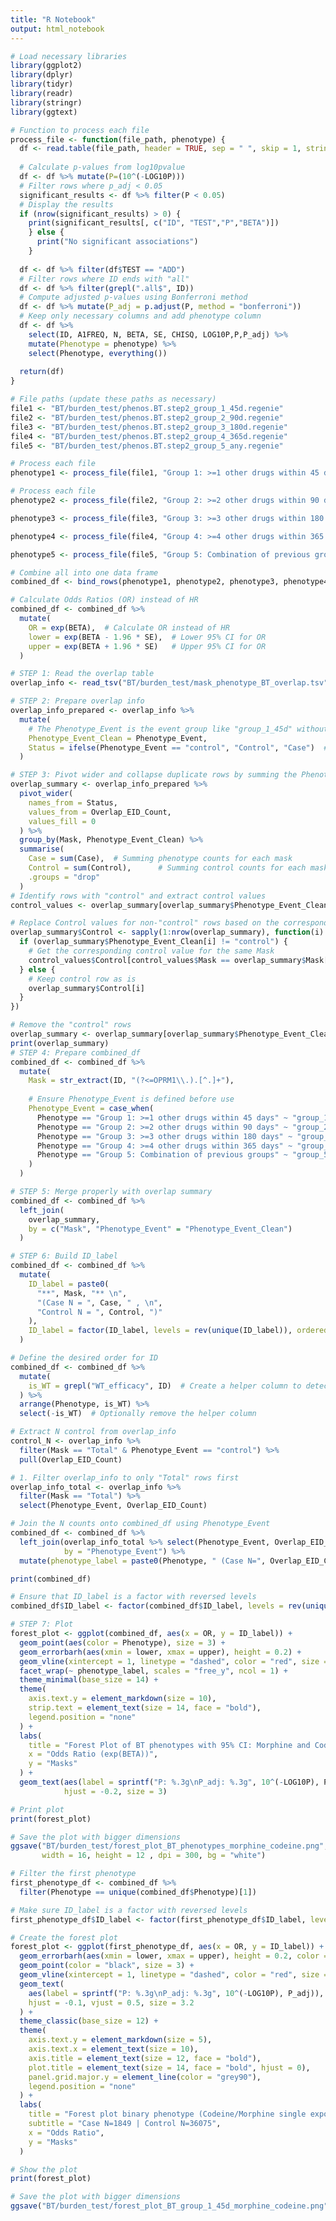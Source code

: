```yaml
---
title: "R Notebook"
output: html_notebook
---
```



```r
# Load necessary libraries
library(ggplot2)
library(dplyr)
library(tidyr)
library(readr)
library(stringr)
library(ggtext)

```


```r
# Function to process each file
process_file <- function(file_path, phenotype) {
  df <- read.table(file_path, header = TRUE, sep = " ", skip = 1, stringsAsFactors = FALSE)
  
  # Calculate p-values from log10pvalue
  df <- df %>% mutate(P=(10^(-LOG10P)))
  # Filter rows where p_adj < 0.05
  significant_results <- df %>% filter(P < 0.05)
  # Display the results
  if (nrow(significant_results) > 0) {
    print(significant_results[, c("ID", "TEST","P","BETA")])
    } else {
      print("No significant associations")
    }
  
  df <- df %>% filter(df$TEST == "ADD")
  # Filter rows where ID ends with "all"
  df <- df %>% filter(grepl(".all$", ID))
  # Compute adjusted p-values using Bonferroni method
  df <- df %>% mutate(P_adj = p.adjust(P, method = "bonferroni"))
  # Keep only necessary columns and add phenotype column
  df <- df %>% 
    select(ID, A1FREQ, N, BETA, SE, CHISQ, LOG10P,P,P_adj) %>% 
    mutate(Phenotype = phenotype) %>% 
    select(Phenotype, everything())
  
  return(df)
}

# File paths (update these paths as necessary)
file1 <- "BT/burden_test/phenos.BT.step2_group_1_45d.regenie"
file2 <- "BT/burden_test/phenos.BT.step2_group_2_90d.regenie"
file3 <- "BT/burden_test/phenos.BT.step2_group_3_180d.regenie"
file4 <- "BT/burden_test/phenos.BT.step2_group_4_365d.regenie"
file5 <- "BT/burden_test/phenos.BT.step2_group_5_any.regenie"
```


```r
# Process each file
phenotype1 <- process_file(file1, "Group 1: >=1 other drugs within 45 days")
```

```r
# Process each file
phenotype2 <- process_file(file2, "Group 2: >=2 other drugs within 90 days")
```


```r
phenotype3 <- process_file(file3, "Group 3: >=3 other drugs within 180 days")
```


```r
phenotype4 <- process_file(file4, "Group 4: >=4 other drugs within 365 days")
```


```r
phenotype5 <- process_file(file5, "Group 5: Combination of previous groups")
```


```r
# Combine all into one data frame
combined_df <- bind_rows(phenotype1, phenotype2, phenotype3, phenotype4, phenotype5)

# Calculate Odds Ratios (OR) instead of HR
combined_df <- combined_df %>%
  mutate(
    OR = exp(BETA),  # Calculate OR instead of HR
    lower = exp(BETA - 1.96 * SE),  # Lower 95% CI for OR
    upper = exp(BETA + 1.96 * SE)   # Upper 95% CI for OR
  )

# STEP 1: Read the overlap table
overlap_info <- read_tsv("BT/burden_test/mask_phenotype_BT_overlap.tsv", show_col_types = FALSE)

# STEP 2: Prepare overlap info
overlap_info_prepared <- overlap_info %>%
  mutate(
    # The Phenotype_Event is the event group like "group_1_45d" without suffixes
    Phenotype_Event_Clean = Phenotype_Event,
    Status = ifelse(Phenotype_Event == "control", "Control", "Case")  # "Control" vs "Case" status
  )

# STEP 3: Pivot wider and collapse duplicate rows by summing the Phenotype and Control columns
overlap_summary <- overlap_info_prepared %>%
  pivot_wider(
    names_from = Status,
    values_from = Overlap_EID_Count,
    values_fill = 0
  ) %>%
  group_by(Mask, Phenotype_Event_Clean) %>%
  summarise(
    Case = sum(Case),  # Summing phenotype counts for each mask
    Control = sum(Control),      # Summing control counts for each mask
    .groups = "drop"
  )
# Identify rows with "control" and extract control values
control_values <- overlap_summary[overlap_summary$Phenotype_Event_Clean == "control", ]

# Replace Control values for non-"control" rows based on the corresponding Mask
overlap_summary$Control <- sapply(1:nrow(overlap_summary), function(i) {
  if (overlap_summary$Phenotype_Event_Clean[i] != "control") {
    # Get the corresponding control value for the same Mask
    control_values$Control[control_values$Mask == overlap_summary$Mask[i]]
  } else {
    # Keep control row as is
    overlap_summary$Control[i]
  }
})

# Remove the "control" rows
overlap_summary <- overlap_summary[overlap_summary$Phenotype_Event_Clean != "control", ]
print(overlap_summary)
# STEP 4: Prepare combined_df
combined_df <- combined_df %>%
  mutate(
    Mask = str_extract(ID, "(?<=OPRM1\\.).[^.]+"),
    
    # Ensure Phenotype_Event is defined before use
    Phenotype_Event = case_when(
      Phenotype == "Group 1: >=1 other drugs within 45 days" ~ "group_1_45d",
      Phenotype == "Group 2: >=2 other drugs within 90 days" ~ "group_2_90d",
      Phenotype == "Group 3: >=3 other drugs within 180 days" ~ "group_3_180d",
      Phenotype == "Group 4: >=4 other drugs within 365 days" ~ "group_4_365d",
      Phenotype == "Group 5: Combination of previous groups" ~ "group_5_any",
    )
  )

# STEP 5: Merge properly with overlap summary
combined_df <- combined_df %>%
  left_join(
    overlap_summary,
    by = c("Mask", "Phenotype_Event" = "Phenotype_Event_Clean")
  )

# STEP 6: Build ID_label
combined_df <- combined_df %>%
  mutate(
    ID_label = paste0(
      "**", Mask, "** \n",
      "(Case N = ", Case, " , \n",
      "Control N = ", Control, ")"
    ),
    ID_label = factor(ID_label, levels = rev(unique(ID_label)), ordered = TRUE)
  )

# Define the desired order for ID
combined_df <- combined_df %>%
  mutate(
    is_WT = grepl("WT_efficacy", ID)  # Create a helper column to detect WT_efficacy
  ) %>%
  arrange(Phenotype, is_WT) %>%
  select(-is_WT)  # Optionally remove the helper column

# Extract N control from overlap_info
control_N <- overlap_info %>%
  filter(Mask == "Total" & Phenotype_Event == "control") %>%
  pull(Overlap_EID_Count)

# 1. Filter overlap_info to only "Total" rows first
overlap_info_total <- overlap_info %>%
  filter(Mask == "Total") %>%
  select(Phenotype_Event, Overlap_EID_Count)

# Join the N counts onto combined_df using Phenotype_Event
combined_df <- combined_df %>%
  left_join(overlap_info_total %>% select(Phenotype_Event, Overlap_EID_Count),
            by = "Phenotype_Event") %>%
  mutate(phenotype_label = paste0(Phenotype, " (Case N=", Overlap_EID_Count, ", Control N =", control_N, ")"))

print(combined_df)
```

```r
# Ensure that ID_label is a factor with reversed levels
combined_df$ID_label <- factor(combined_df$ID_label, levels = rev(unique(combined_df$ID_label)))

# STEP 7: Plot
forest_plot <- ggplot(combined_df, aes(x = OR, y = ID_label)) +
  geom_point(aes(color = Phenotype), size = 3) +
  geom_errorbarh(aes(xmin = lower, xmax = upper), height = 0.2) +
  geom_vline(xintercept = 1, linetype = "dashed", color = "red", size = 0.5) +
  facet_wrap(~ phenotype_label, scales = "free_y", ncol = 1) +
  theme_minimal(base_size = 14) +
  theme(
    axis.text.y = element_markdown(size = 10),
    strip.text = element_text(size = 14, face = "bold"),
    legend.position = "none"
  ) +
  labs(
    title = "Forest Plot of BT phenotypes with 95% CI: Morphine and Codeine single exposure users",
    x = "Odds Ratio (exp(BETA))",
    y = "Masks"
  ) +
  geom_text(aes(label = sprintf("P: %.3g\nP_adj: %.3g", 10^(-LOG10P), P_adj)),
            hjust = -0.2, size = 3)

# Print plot
print(forest_plot)
```

```r
# Save the plot with bigger dimensions
ggsave("BT/burden_test/forest_plot_BT_phenotypes_morphine_codeine.png", forest_plot, 
       width = 16, height = 12 , dpi = 300, bg = "white")
```

```r
# Filter the first phenotype
first_phenotype_df <- combined_df %>%
  filter(Phenotype == unique(combined_df$Phenotype)[1])

# Make sure ID_label is a factor with reversed levels
first_phenotype_df$ID_label <- factor(first_phenotype_df$ID_label, levels = rev(unique(first_phenotype_df$ID_label)))

# Create the forest plot
forest_plot <- ggplot(first_phenotype_df, aes(x = OR, y = ID_label)) +
  geom_errorbarh(aes(xmin = lower, xmax = upper), height = 0.2, color = "grey40") +
  geom_point(color = "black", size = 3) +
  geom_vline(xintercept = 1, linetype = "dashed", color = "red", size = 0.6) +
  geom_text(
    aes(label = sprintf("P: %.3g\nP_adj: %.3g", 10^(-LOG10P), P_adj)),
    hjust = -0.1, vjust = 0.5, size = 3.2
  ) +
  theme_classic(base_size = 12) +
  theme(
    axis.text.y = element_markdown(size = 5),
    axis.text.x = element_text(size = 10),
    axis.title = element_text(size = 12, face = "bold"),
    plot.title = element_text(size = 14, face = "bold", hjust = 0),
    panel.grid.major.y = element_line(color = "grey90"),
    legend.position = "none"
  ) +
  labs(
    title = "Forest plot binary phenotype (Codeine/Morphine single exposure users):\n≥1 other MOR-interacting drugs within 45 days",
    subtitle = "Case N=1849 | Control N=36075",
    x = "Odds Ratio",
    y = "Masks"
  )

# Show the plot
print(forest_plot)
```
```r
# Save the plot with bigger dimensions
ggsave("BT/burden_test/forest_plot_BT_group_1_45d_morphine_codeine.png", plot = forest_plot, width = 10, height = 6, dpi = 300, bg = "white")
```


